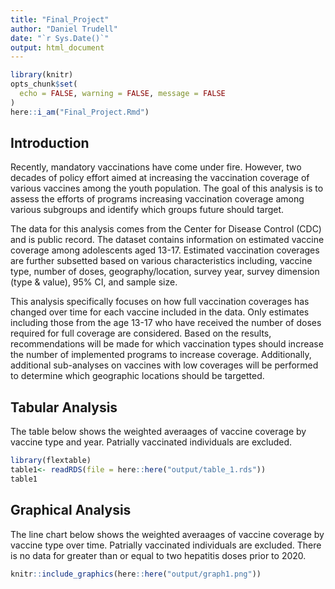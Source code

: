 ```yaml
---
title: "Final_Project"
author: "Daniel Trudell"
date: "`r Sys.Date()`"
output: html_document
---
```



```r
library(knitr)
opts_chunk$set(
  echo = FALSE, warning = FALSE, message = FALSE
)
here::i_am("Final_Project.Rmd")
```



## Introduction

Recently, mandatory vaccinations have come under fire. However, two decades of policy effort aimed at increasing the vaccination coverage of various vaccines among the youth population. The goal of this analysis is to assess the efforts of programs increasing vaccination coverage among various subgroups and identify which groups future should target.

The data for this analysis comes from the Center for Disease Control (CDC) and is public record. The dataset contains information on estimated vaccine coverage among adolescents aged 13-17. Estimated vaccination coverages are further subsetted based on various characteristics including, vaccine type, number of doses, geography/location, survey year, survey dimension (type & value), 95% CI, and sample size.

This analysis specifically focuses on how full vaccination coverages has changed over time for each vaccine included in the data. Only estimates including those from the age 13-17 who have received the number of doses required for full coverage are considered. Based on the results, recommendations will be made for which vaccination types should increase the number of implemented programs to increase coverage. Additionally, additional sub-analyses on vaccines with low coverages will be performed to determine which geographic locations should be targetted.

## Tabular Analysis

The table below shows the weighted averaages of vaccine coverage by vaccine type and year. Patrially vaccinated individuals are excluded.
```r
library(flextable)
table1<- readRDS(file = here::here("output/table_1.rds"))
table1
```


## Graphical Analysis

The line chart below shows the weighted averaages of vaccine coverage by vaccine type over time. Patrially vaccinated individuals are excluded. There is no data for greater than or equal to two hepatitis doses prior to 2020.
```r
knitr::include_graphics(here::here("output/graph1.png"))
```